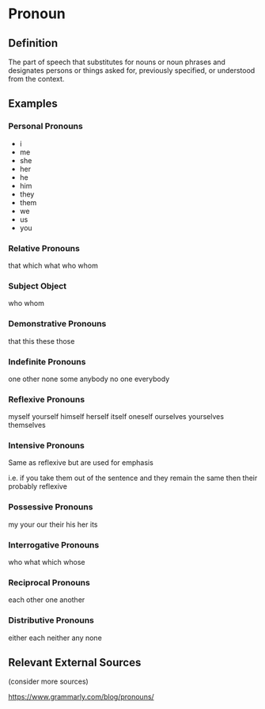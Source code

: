 # Pronoun

## Definition

The part of speech that substitutes for nouns or noun phrases and designates persons or things asked for, previously specified, or understood from the context.

## Examples

### Personal Pronouns

- i
- me
- she
- her
- he
- him
- they
- them
- we
- us
- you

### Relative Pronouns

that
which
what
who
whom

### Subject Object

who
whom

### Demonstrative Pronouns

that
this
these
those

### Indefinite Pronouns

one
other
none
some
anybody
no 
one
everybody

### Reflexive Pronouns

myself
yourself
himself
herself
itself
oneself
ourselves
yourselves
themselves

### Intensive Pronouns

Same as reflexive but are used for emphasis

i.e. if you take them out of the sentence and they remain the same then their probably reflexive

### Possessive Pronouns

my
your
our
their
his
her
its


### Interrogative Pronouns

who
what
which
whose

### Reciprocal Pronouns

each other
one another

### Distributive Pronouns

either
each
neither
any
none

## Relevant External Sources

(consider more sources)

https://www.grammarly.com/blog/pronouns/